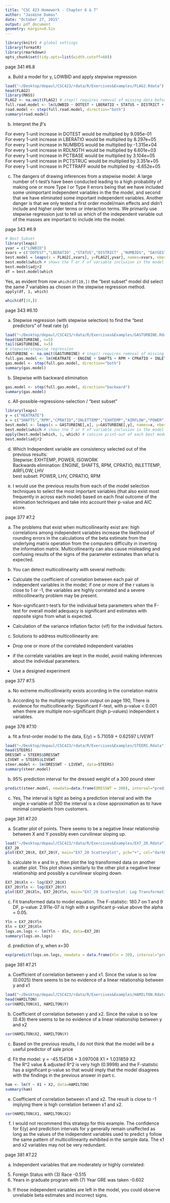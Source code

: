 ```yaml
---
title: "CSC 423 Homework - Chapter 6 & 7"
author: "Jasmine Dumas"
date: "October 27, 2015"
output: pdf_document
geometry: margin=0.5in
---
```

```r
library(knitr) # global settings
library(formatR)
library(rmarkdown)
opts_chunk$set(tidy.opts=list(width.cutoff=60))
```

page 341 #6.8

(a) Build a model for y, LOWBID and apply stepwise regression

```r
load("~/Desktop/depaul/CSC423/rdata/R/Exercises&Examples/FLAG2.Rdata")
head(FLAG2)
library(MASS)
FLAG2 <- na.omit(FLAG2) # step() requires removal of missing data before
full.road.model <- lm(LOWBID ~ DOTEST + LBERATIO + STATUS + DISTRICT + NUMBIDS + DAYSEST + RDLNGTH + PCTASPH + PCTBASE + PCTEXCAV + PCTMOBIL + PCTSTRUC + PCTTRAFF + SUBCONT, data = FLAG2)
road.model <- step(full.road.model, direction="both")
summary(road.model)
```

(b) Interpret the $\beta$'s

For every 1-unit increase in DOTEST would be multiplied by 9.095e-01  
For every 1-unit increase in LBERATIO would be multiplied by 8.297e+05  
For every 1-unit increase in NUMBIDS would be multiplied by -1.315e+04  
For every 1-unit increase in RDLNGTH would be multiplied by 6.601e+03  
For every 1-unit increase in PCTBASE would be multiplied by 3.104e+05  
For every 1-unit increase in PCTSTRUC would be multiplied by 3.351e+05  
For every 1-unit increase in PCTTRAFF would be multiplied by -6.652e+05

(c) The dangers of drawing inferences from a stepwise model: A large number of t-test's have been conducted leading to a high probability of making one or more Type I or Type II errors being that we have included some unimportant independent variables in the the model, and second that we have eliminated some important independent variables.  Another danger is that we only tested a first order model/main effects and didn't include and higher order terms or interaction terms. We primarily use stepwise regression just to tell us which of the independent variable out of the masses are important to include into the model.

\pagebreak
page 343 #6.9

```r
# Best Subset
library(leaps)
yvar = c("LOWBID")
xvars = c("DOTEST","LBERATIO" ,"STATUS","DISTRICT" ,"NUMBIDS", "DAYSEST" , "RDLNGTH" , "PCTASPH" , "PCTBASE",  "PCTEXCAV" ,"PCTMOBIL", "PCTSTRUC", "PCTTRAFF", "SUBCONT" )
best.model = leaps(x = FLAG2[,xvars], y=FLAG2[,yvar], names=xvars, nbest=3, method="adjr2")
best.model$which # shows the T or F of variable inclusion in the model
best.model$adjr2
df = best.model$which
```

Yes, as evident from row `which(df[19,])` the "best subset" model did select the same 7 variables as chosen in the stepwise regression method. `apply(df, 1, which)`

```r
which(df[19,])
```

\pagebreak
page 343 #6.10

(a) Stepwise regression (with stepwise selection) to find the "best predictors" of heat rate (y)
```r
load("~/Desktop/depaul/CSC423/rdata/R/Exercises&Examples/GASTURBINE.Rdata")
head(GASTURBINE, n=5)
tail(GASTURBINE, n=5)
# stepwise/stepwise regression
GASTURBINE <- na.omit(GASTURBINE) # step() requires removal of missing data before if any
full.gas.model <- lm(HEATRATE ~ ENGINE + SHAFTS + RPM + CPRATIO + INLETTEMP + EXHTEMP + AIRFLOW + POWER + LHV + ISOWORK,  data = GASTURBINE)
gas.model <- step(full.gas.model, direction="both")
summary(gas.model)
```

(b) Stepwise with backward elimination
```r
gas.model <- step(full.gas.model, direction="backward")
summary(gas.model)
```

(c) All-possible-regressions-selection / "best subset"
```r
library(leaps)
y = c("HEATRATE")
x = c("SHAFTS","RPM","CPRATIO","INLETTEMP","EXHTEMP","AIRFLOW","POWER","HEATRATE", "LHV","ISOWORK")
best.model <- leaps(x = GASTURBINE[,x], y=GASTURBINE[,y], names=x, nbest=3, method="adjr2")
best.model$which # shows the T or F of variable inclusion in the model
apply(best.model$which, 1, which) # consise print-out of each best model
best.model$adjr2
```

(d) Which Independent variable are consistency selected out of the previous results:    
Stepwise: EXHTEMP, POWER, ISOWORK     
Backwards elimination: ENGINE, SHAFTS, RPM, CPRATIO, INLETTEMP, AIRFLOW, LHV      
best subset: POWER, LHV, CPRATIO, RPM

(e) I would use the previous results from each of the model selection
  techniques to select the most important variables (that also exist
  most frequently in across each model) based on each final outcome of
  the elimination techniques and take into account their p-value and AIC
  score.


\pagebreak
page 377 #7.2

(a) The problems that exist when multicollinearity exist are: high
  correlations among independent variables increase the likelihood of
  rounding errors in the calculations of the beta estimate from the
  underlying matrix operation from the computers difficulty in
  inverting the information matrix. Multicollinearity can also cause
  misleading and confusing results of the signs of the parameter
  estimates than what is expected.
  
(b) You can detect multicollinearity with several methods:  

* Calculate the coefficient of correlation between each pair of independent
  variables in the model; if one or more of the r values is close
  to 1 or -1, the variables are highly correlated and a severe
  milticollinearity problem may be present.  
  
*  Non-significant t-test's for the individual beta parameters when
  the F-test for overall model adequacy is significant and estimates
  with opposite signs from what is expected.  
  
*  Calculation of the variance inflation factor (vif) for the individual
  factors.

(c) Solutions to address multicollinearity are:

* Drop one or more of the correlated independent variables

*  if the correlate variables are kept in the model, avoid making
  inferences about the individual parameters.
  
* Use a designed experiment

\pagebreak

page 377 #7.5

(a) No extreme multicollinearity exists according in the correlation matrix

(b) According to the multiple regression output on page 190, There is evidence for multicollinearity: Significant F-test, with p-value < 0.001 when there are multiple non-significant (high p-values) independent x variables. 

\pagebreak

page 378 #7.10

(a) fit a first-order model to the data, E(y) = 5.71059 + 0.62597 LIVEWT

```r
load("~/Desktop/depaul/CSC423/rdata/R/Exercises&Examples/STEERS.Rdata")
head(STEERS)
DRESSWT = STEERS$DRESSWT
LIVEWT = STEERS$LIVEWT
steer.model <- lm(DRESSWT ~ LIVEWT, data=STEERS)
summary(steer.model)
```

(b) 95% prediction interval for the dressed weight of a 300 pound steer
```r
predict(steer.model, newdata=data.frame(DRESSWT = 300), interval="prediction", level=0.95)
```

(c) Yes, The interval is tight as being a prediction interval and with the single x-variable of 300 the interval is a close approximation as to have minimal complaints from customers.



\pagebreak
page 381 #7.20

(a) Scatter plot of points. There seems to be a negative linear relationship between X and Y possibly even curvilinear sloping up.

```r
load("~/Desktop/depaul/CSC423/rdata/R/Exercises&Examples/EX7_20.Rdata")
EX7_20
plot(EX7_20$X, EX7_20$Y, main="EX7_20 Scatterplot", pch="+", col="darkblue")
```

(b)  calculate ln x and ln y, then plot the log transformed data on another scatter plot. This plot shows similarly to the other plot a negative linear relationship and possibly a curvilinear sloping down.
```r
EX7_20$Xln <- log(EX7_20$X)
EX7_20$Yln <- log(EX7_20$Y)
plot(EX7_20$Xln, EX7_20$Yln, main="EX7_20 Scatterplot: Log Transformation", pch="+", col="orange")
```

(c) Fit transformed data to model equation. The  F-statistic: 180.7 on 1 and 9 DF,  p-value: 2.911e-07 is high with a significant p-value above the alpha = 0.05.
```r
Yln = EX7_20$Yln
Xln = EX7_20$Xln
logs.on.logs <- lm(Yln ~ Xln, data=EX7_20)
summary(logs.on.logs)
```

(d) prediction of y, when x=30
```r
exp(predict(logs.on.logs, newdata = data.frame(Xln = 30), interval="prediction", level=0.95))
```

\pagebreak
page 381 #7.21

(a) Coefficient of correlation between y and x1. Since the value is so low (0.0025) there seems to be no evidence of a linear relationship between y and x1
```r
load("~/Desktop/depaul/CSC423/rdata/R/Exercises&Examples/HAMILTON.Rdata")
head(HAMILTON)
cor(HAMILTON$X1, HAMILTON$Y)
```

(b) Coefficient of correlation between y and x2. Since the value is so low (0.43) there seems to be no evidence of a linear relationship between y and x2
```r
cor(HAMILTON$X2, HAMILTON$Y)
```

(c) Based on the previous results, I do not think that the model will be a useful predictor of sale price

(d) Fit the model: y = -45.154136 + 3.097008 X1 + 1.031859 X2   
The R^2 value & adjusted R^2 is very high (0.9998) and the F-statistic has a significant p-value so that would imply that the model disagrees with the findings in the previous answer in part c.
```r
ham <- lm(Y ~ X1 + X2, data=HAMILTON)
summary(ham)
```

(e) Coefficient of correlation between x1 and x2. The result is close to -1 implying there is high correlation between x1 and x2.
```r
cor(HAMILTON$X1, HAMILTON$X2)
```

(f) I would not recommend this strategy for this example. The confidence for E(y) and prediction intervals for y generally remain unaffected as long as the values of the independent variables used to predict y follow the same pattern of multicollinearity exhibited in the sample data. The x1 and x2 variables may not be very redundant.

\pagebreak
page 381 #7.22

(a) Independent variables that are moderately or highly correlated:   
(5) Foreign Status with (3) Race  -0.515
(9) Years in graduate program with (7) Year GRE was taken -0.602

(b) If those independent variables are left in the model, you could observe unreliable beta estimates and incorrect signs.


